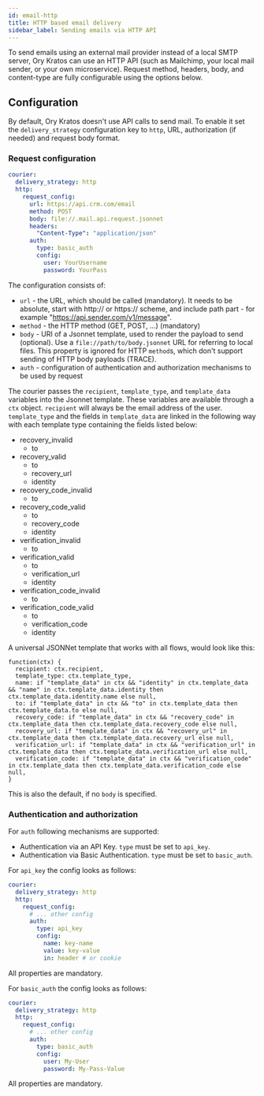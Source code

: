 ```yaml
---
id: email-http
title: HTTP based email delivery
sidebar_label: Sending emails via HTTP API
---
```


To send emails using an external mail provider instead of a local SMTP server, Ory Kratos can use an HTTP API (such as Mailchimp,
your local mail sender, or your own microservice). Request method, headers, body, and content-type are fully configurable using
the options below.

## Configuration

By default, Ory Kratos doesn't use API calls to send mail. To enable it set the `delivery_strategy` configuration key to `http`,
URL, authorization (if needed) and request body format.

### Request configuration

```yaml title="config.yml"
courier:
  delivery_strategy: http
  http:
    request_config:
      url: https://api.crm.com/email
      method: POST
      body: file://.mail.api.request.jsonnet
      headers:
        "Content-Type": "application/json"
      auth:
        type: basic_auth
        config:
          user: YourUsername
          password: YourPass
```

The configuration consists of:

- `url` - the URL, which should be called (mandatory). It needs to be absolute, start with http:// or https:// scheme, and include
  path part - for example "https://api.sender.com/v1/message".
- `method` - the HTTP method (GET, POST, ...) (mandatory)
- `body` - URI of a Jsonnet template, used to render the payload to send (optional). Use a `file://path/to/body.jsonnet` URL for
  referring to local files. This property is ignored for HTTP `method`s, which don't support sending of HTTP body payloads
  (TRACE).
- `auth` - configuration of authentication and authorization mechanisms to be used by request

The courier passes the `recipient`, `template_type`, and `template_data` variables into the Jsonnet template. These variables are
available through a `ctx` object. `recipient` will always be the email address of the user. `template_type` and the fields in
`template_data` are linked in the following way with each template type containing the fields listed below:

- recovery_invalid
  - to
- recovery_valid
  - to
  - recovery_url
  - identity
- recovery_code_invalid
  - to
- recovery_code_valid
  - to
  - recovery_code
  - identity
- verification_invalid
  - to
- verification_valid
  - to
  - verification_url
  - identity
- verification_code_invalid
  - to
- verification_code_valid
  - to
  - verification_code
  - identity

A universal JSONNet template that works with all flows, would look like this:

```jsonnet
function(ctx) {
  recipient: ctx.recipient,
  template_type: ctx.template_type,
  name: if "template_data" in ctx && "identity" in ctx.template_data && "name" in ctx.template_data.identity then ctx.template_data.identity.name else null,
  to: if "template_data" in ctx && "to" in ctx.template_data then ctx.template_data.to else null,
  recovery_code: if "template_data" in ctx && "recovery_code" in ctx.template_data then ctx.template_data.recovery_code else null,
  recovery_url: if "template_data" in ctx && "recovery_url" in ctx.template_data then ctx.template_data.recovery_url else null,
  verification_url: if "template_data" in ctx && "verification_url" in ctx.template_data then ctx.template_data.verification_url else null,
  verification_code: if "template_data" in ctx && "verification_code" in ctx.template_data then ctx.template_data.verification_code else null,
}

```

This is also the default, if no `body` is specified.

### Authentication and authorization

For `auth` following mechanisms are supported:

- Authentication via an API Key. `type` must be set to `api_key`.
- Authentication via Basic Authentication. `type` must be set to `basic_auth`.

For `api_key` the config looks as follows:

```yaml
courier:
  delivery_strategy: http
  http:
    request_config:
      # ... other config
      auth:
        type: api_key
        config:
          name: key-name
          value: key-value
          in: header # or cookie
```

All properties are mandatory.

For `basic_auth` the config looks as follows:

```yaml
courier:
  delivery_strategy: http
  http:
    request_config:
      # ... other config
      auth:
        type: basic_auth
        config:
          user: My-User
          password: My-Pass-Value
```

All properties are mandatory.
